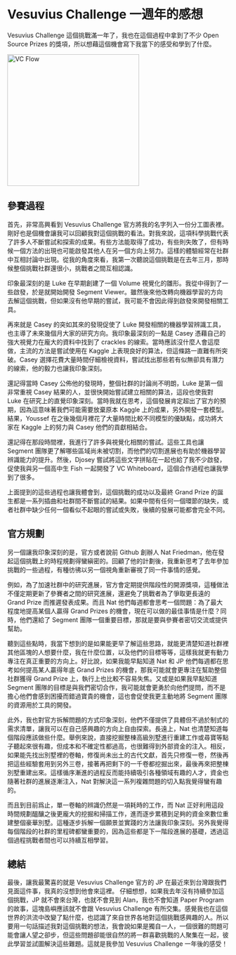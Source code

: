 # Vesuvius Challenge 一週年的感想

Vesuvius Challenge 這個挑戰滿一年了，我也在這個過程中拿到了不少 Open Source Prizes 的獎項，所以想藉這個機會寫下我當下的感受和學到了什麼。

<img
  alt="VC Flow"
  width="300"
  height="300"
  src="https://media.discordapp.net/attachments/1204220137524301904/1204221170329591808/vc-flow.png?ex=65efa0dc&is=65dd2bdc&hm=d5deb9a4bd6ae04d18162248d496e0ccfa644784fc3852c86c30cf56986613b4&=&format=webp&quality=lossless&width=912&height=1012"
/>

## 參賽過程

首先，非常高興看到 Vesuvius Challenge 官方將我的名字列入一份分工圖表裡。剛好也是個機會讓我可以回顧我對這個挑戰的看法。對我來說，這項科學挑戰代表了許多人不斷嘗試和探索的成果。有些方法能取得了成功，有些則失敗了，但有時候一個方法的出現也可能啟發其他人在另一個方向上努力。這樣的體驗經常在社群中互相討論中出現。從我的角度來看，我第一次聽說這個挑戰是在去年三月，那時候整個挑戰社群還很小，挑戰者之間互相認識。

印象最深刻的是 Luke 在早期創建了一個 Volume 視覺化的雛形。我從中得到了一些啟發，於是就開始開發 Segment Viewer。雖然後來他改轉向機器學習的方向去解這個挑戰，但如果沒有他早期的嘗試，我可能不會因此得到啟發來開發相關工具。

再來就是 Casey 的突如其來的發現促使了 Luke 開發相關的機器學習辨識工具，也主導了未來幾個月大家的研究方向。我印象最深刻的一點是 Casey 憑藉自己的強大視覺力在龐大的資料中找到了 crackles 的線索。當時應該沒什麼人會這麼做，主流的方法是嘗試使用在 Kaggle 上表現良好的算法，但這條路一直難有所突破。Casey 選擇花費大量時間仔細檢視資料，嘗試找出那些若有似無卻具有潛力的線索，他的毅力也讓我印象深刻。

還記得當時 Casey 公佈他的發現時，整個社群的討論尚不明朗，Luke 是第一個非常重視 Casey 結果的人，並很快開始嘗試建立相關的算法，這段也使我對 Luke 在研究上的直覺印象深刻。當時我就在思考，這個發展肯定超出了官方的預期，因為這意味著我們可能需要放棄原本 Kaggle 上的成果，另外開發一套模型。結果，Youssef 在之後幾個月裡花了大量時間比較不同模型的優缺點，成功將大家在 Kaggle 上的努力與 Casey 他們的貢獻相結合。

還記得在那段時間裡，我進行了許多與視覺化相關的嘗試。這些工具也讓 Segment 團隊更了解哪些區域尚未被切割，而他們的切割進展也有助於機器學習辨識能力的提升。然後，Djosey 嘗試將這些文字拼貼在一起也給了我不少啟發，促使我與另一個高中生 Fish 一起開發了 VC Whiteboard，這個合作過程也讓我學到了很多。

上面提到的這些過程也讓我體會到，這個挑戰的成功以及最終 Grand Prize 的誕生都是一系列插曲和社群間不斷嘗試的結果。如果中間有任何一個環節的缺失，或者社群中缺少任何一個看似不起眼的嘗試或失敗，後續的發展可能都會完全不同。

## 官方規劃

另一個讓我印象深刻的是，官方或者說前 Github 創辦人 Nat Friedman，他在發起這個挑戰上的時程規劃得蠻縝密的。回顧了他的計劃後，我重新思考了去年參加挑戰的一些過程，有種彷彿以另一個視角重新審視了同一件事情的感覺。

例如，為了加速社群中的研究進展，官方會定期提供階段性的開源獎項，這種做法不僅定期更新了參賽者之間的研究進展，還避免了挑戰者為了爭取更長遠的 Grand Prize 而推遲發表成果。而且 Nat 他們每週都會思考一個問題：為了最大程度地提高某個人贏得 Grand Prizes 的機會，現在可以做的最佳事情是什麼？同時，他們還給了 Segment 團隊一個重要目標，那就是要與參賽者密切交流或提供幫助。

聽到這些點時，我當下想到的是如果能更早了解這些思路，就能更清楚知道社群裡其他區塊的人想要什麼，我在什麼位置，以及他們的目標等等，這樣我就更有動力專注在真正重要的方向上。好比說，如果我能早點知道 Nat 和 JP 他們每週都在思考如何提高某人贏得年底 Grand Prizes 的機會，那我可能就會更專注在幫助整個社群獲得 Grand Prize 上，執行上也比較不容易失焦。又或是如果我早點知道 Segment 團隊的目標是與我們密切合作，我可能就會更勇於向他們提問，而不是擔心他們會感到困擾而錯過寶貴的機會，這也會促使我更主動地將 Segment 團隊的資源用於工具的開發。

此外，我也對官方拆解問題的方式印象深刻，他們不僅提供了具體但不過於制式的需求清單，讓我可以在自己感興趣的方向上自由探索。長遠上，Nat 也清楚知道每個階段應該做些什麼。舉例來說，直接挖掘整棟高級別墅進行重建工作或尋寶等點子聽起來很有趣，但成本和不確定性都過高，也很難得到外部資金的注入。相反，如果能先找出別墅裡的卷軸，修復尚未出土的古代文獻，首先只修復一卷，然後再把這些經驗套用到另外三卷，接著再把剩下的一千卷都挖掘出來，最後再來把整棟別墅重建出來。這樣循序漸進的過程反而能持續吸引各種領域有趣的人才，資金也隨著社群的進展逐漸注入，Nat 對解決這一系列複雜問題的切入點我覺得蠻有趣的。

而且到目前爲止，單一卷軸的辨識仍然是一項耗時的工作，而 Nat 正好利用這段時間規劃醞釀之後更龐大的挖掘和掃描工作，進而逐步累積到足夠的資金來數位重建整個豪華別墅。這種逐步拆解一個願景並實踐的方法讓我印象深刻。另外我覺得每個階段的社群的里程碑都蠻重要的，因為這些都是下一階段進展的基礎，透過這個過程挑戰者間也可以持續互相學習。

## 總結

最後，讓我最驚喜的就是 Vesuvius Challenge 官方的 JP 在最近來到台灣跟我們見面這件事，我真的沒想到他會來這裡。
仔細想想，如果我去年沒有持續參加這個挑戰，JP 就不會來台灣，也就不會見到 Alan，我也不會知道 Paper Program 的故事，這塊島嶼應該就不會跟 Vesuvius Challenge 有所交集。感覺我也在這個世界的洪流中改變了點什麼，也認識了來自世界各地對這個挑戰感興趣的人。所以要用一句話描述我對這個挑戰的想法，我會說如果是獨自一人，一個很難的問題可能會讓人望之卻步，但這些問題卻能很自然的將一群喜歡挑戰的人聚集在一起，彼此學習並試圖解決這些難題。這就是我參加 Vesuvius Challenge 一年後的感受！
